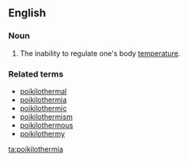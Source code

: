 ==English==

===Noun===
{{en-noun|-}}

# {{medicine}} The inability to regulate one's body [[temperature]].

===Related terms===
*[[poikilothermal]]
*[[poikilothermia]]
*[[poikilothermic]]
*[[poikilothermism]]
*[[poikilothermous]]
*[[poikilothermy]]

[[ta:poikilothermia]]